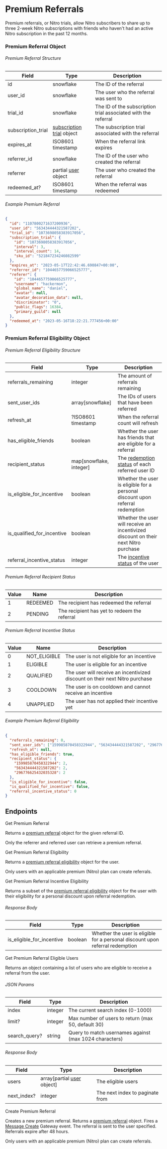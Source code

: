 # Premium Referrals

Premium referrals, or Nitro trials, allow Nitro subscribers to share up to three 2-week Nitro subscriptions with friends who haven't had an active Nitro subscription in the past 12 months.

### Premium Referral Object

###### Premium Referral Structure

| Field              | Type                                                                           | Description                                                   |
| ------------------ | ------------------------------------------------------------------------------ | ------------------------------------------------------------- |
| id                 | snowflake                                                                      | The ID of the referral                                        |
| user_id            | snowflake                                                                      | The user who the referral was sent to                         |
| trial_id           | snowflake                                                                      | The ID of the subscription trial associated with the referral |
| subscription_trial | [subscription trial](/resources/subscription#subscription-trial-object) object | The subscription trial associated with the referral           |
| expires_at         | ISO8601 timestamp                                                              | When the referral link expires                                |
| referrer_id        | snowflake                                                                      | The ID of the user who created the referral                   |
| referrer           | partial [user](/resources/user#user-object) object                             | The user who created the referral                             |
| redeemed_at?       | ISO8601 timestamp                                                              | When the referral was redeemed                                |

###### Example Premium Referral

```json
{
  "id": "1107800271637200936",
  "user_id": "563434444321587202",
  "trial_id": "1073698058383917056",
  "subscription_trial": {
    "id": "1073698058383917056",
    "interval": 3,
    "interval_count": 14,
    "sku_id": "521847234246082599"
  },
  "expires_at": "2023-05-17T22:42:46.690847+00:00",
  "referrer_id": "1044657759066525777",
  "referer": {
    "id": "1044657759066525777",
    "username": "hackermon",
    "global_name": "daniel",
    "avatar": null,
    "avatar_decoration_data": null,
    "discriminator": "0",
    "public_flags": 16384,
    "primary_guild": null
  },
  "redeemed_at": "2023-05-16T18:22:21.777456+00:00"
}
```

### Premium Referral Eligibility Object

###### Premium Referral Eligibility Structure

| Field                      | Type                    | Description                                                                          |
| -------------------------- | ----------------------- | ------------------------------------------------------------------------------------ |
| referrals_remaining        | integer                 | The amount of referrals remaining                                                    |
| sent_user_ids              | array[snowflake]        | The IDs of users that have been referred                                             |
| refresh_at                 | ?ISO8601 timestamp      | When the referral count will refresh                                                 |
| has_eligible_friends       | boolean                 | Whether the user has friends that are eligible for a referral                        |
| recipient_status           | map[snowflake, integer] | The [redemption status](#premium-referral-recipient-status) of each referred user ID |
| is_eligible_for_incentive  | boolean                 | Whether the user is eligible for a personal discount upon referral redemption        |
| is_qualified_for_incentive | boolean                 | Whether the user will receive an incentivized discount on their next Nitro purchase  |
| referral_incentive_status  | integer                 | The [incentive status](#premium-referral-incentive-status) of the user               |

###### Premium Referral Recipient Status

| Value | Name     | Description                                  |
| ----- | -------- | -------------------------------------------- |
| 1     | REDEEMED | The recipient has redeemed the referral      |
| 2     | PENDING  | The recipient has yet to redeem the referral |

###### Premium Referral Incentive Status

| Value | Name         | Description                                                                 |
| ----- | ------------ | --------------------------------------------------------------------------- |
| 0     | NOT_ELIGIBLE | The user is not eligible for an incentive                                   |
| 1     | ELIGIBLE     | The user is eligible for an incentive                                       |
| 2     | QUALIFIED    | The user will receive an incentivized discount on their next Nitro purchase |
| 3     | COOLDOWN     | The user is on cooldown and cannot receive an incentive                     |
| 4     | UNAPPLIED    | The user has not applied their incentive yet                                |

###### Example Premium Referral Eligibility

```json
{
  "referrals_remaining": 0,
  "sent_user_ids": ["159985870458322944", "563434444321587202", "296776625432035328"],
  "refresh_at": null,
  "has_eligible_friends": true,
  "recipient_status": {
    "159985870458322944": 2,
    "563434444321587202": 2,
    "296776625432035328": 2
  },
  "is_eligible_for_incentive": false,
  "is_qualified_for_incentive": false,
  "referral_incentive_status": 0
}
```

## Endpoints

<RouteHeader method="GET" url="/referrals/{referral.id}">
  Get Premium Referral
</RouteHeader>

Returns a [premium referral](#premium-referral-object) object for the given referral ID.

<Alert type="info">

Only the referrer and referred user can retrieve a premium referral.

</Alert>

<RouteHeader method="GET" url="/users/@me/referrals/eligibility">
  Get Premium Referral Eligibility
</RouteHeader>

Returns a [premium referral eligibility](#premium-referral-eligibility-object) object for the user.

<Alert type="info">

Only users with an applicable premium (Nitro) plan can create referrals.

</Alert>

<RouteHeader method="GET" url="/users/@me/referrals/incentive-eligibility">
  Get Premium Referral Incentive Eligibility
</RouteHeader>

Returns a subset of the [premium referral eligibility](#premium-referral-eligibility-object) object for the user with their eligibility for a personal discount upon referral redemption.

###### Response Body

| Field                     | Type    | Description                                                                   |
| ------------------------- | ------- | ----------------------------------------------------------------------------- |
| is_eligible_for_incentive | boolean | Whether the user is eligible for a personal discount upon referral redemption |

<RouteHeader method="POST" url="/users/@me/referrals/eligible-users">
  Get Premium Referral Eligible Users
</RouteHeader>

Returns an object containing a list of users who are eligible to receive a referral from the user.

###### JSON Params

| Field         | Type    | Description                                            |
| ------------- | ------- | ------------------------------------------------------ |
| index         | integer | The current search index (0-1000)                      |
| limit?        | integer | Max number of users to return (max 50, default 30)     |
| search_query? | string  | Query to match usernames against (max 1024 characters) |

###### Response Body

| Field       | Type                                                      | Description                     |
| ----------- | --------------------------------------------------------- | ------------------------------- |
| users       | array[partial [user](/resources/user#user-object) object] | The eligible users              |
| next_index? | integer                                                   | The next index to paginate from |

<RouteHeader method="POST" url="/users/@me/referrals/{user.id}">
  Create Premium Referral
</RouteHeader>

Creates a new premium referral. Returns a [premium referral](#premium-referral-object) object. Fires a [Message Create](/topics/gateway-events#message-create) Gateway event. The referral is sent to the user specified. Referrals expire after 48 hours.

<Alert type="info">

Only users with an applicable premium (Nitro) plan can create referrals.

</Alert>
